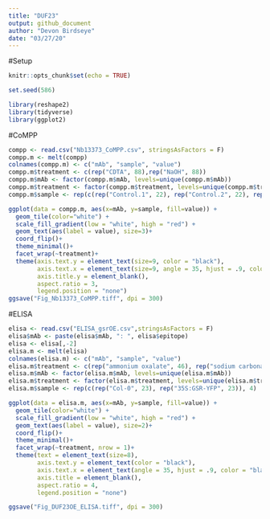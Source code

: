 ```yaml
---
title: "DUF23"
output: github_document
author: "Devon Birdseye"
date: "03/27/20"
---
```

#Setup
```r
knitr::opts_chunk$set(echo = TRUE)
```
```r
set.seed(586)
```
```r
library(reshape2)
library(tidyverse)
library(ggplot2)
```

#CoMPP
```r
compp <- read.csv("Nb13373_CoMPP.csv", stringsAsFactors = F)
compp.m <- melt(compp)
colnames(compp.m) <- c("mAb", "sample", "value")
compp.m$treatment <- c(rep("CDTA", 88),rep("NaOH", 88))
compp.m$mAb <- factor(compp.m$mAb, levels=unique(compp.m$mAb))
compp.m$treatment <- factor(compp.m$treatment, levels=unique(compp.m$treatment))
compp.m$sample <- rep(c(rep("Control.1", 22), rep("Control.2", 22), rep("Nb13373.1",22), rep("Nb13373.2",22)),2)
```

```r
ggplot(data = compp.m, aes(x=mAb, y=sample, fill=value)) +
  geom_tile(color="white") + 
  scale_fill_gradient(low = "white", high = "red") + 
  geom_text(aes(label = value), size=3)+
  coord_flip()+
  theme_minimal()+
  facet_wrap(~treatment)+
  theme(axis.text.y = element_text(size=9, color = "black"),
        axis.text.x = element_text(size=9, angle = 35, hjust = .9, color = "black"),
        axis.title.y = element_blank(),
        aspect.ratio = 3,
        legend.position = "none")
ggsave("Fig_Nb13373_CoMPP.tiff", dpi = 300)
```

#ELISA
```r
elisa <- read.csv("ELISA_gsrOE.csv",stringsAsFactors = F)
elisa$mAb <- paste(elisa$mAb, ": ", elisa$epitope)
elisa <- elisa[,-2]
elisa.m <- melt(elisa)
colnames(elisa.m) <- c("mAb", "sample", "value") 
elisa.m$treatment <- c(rep("ammonium oxalate", 46), rep("sodium carbonate", 46), rep("1M KOH", 46), rep("4M KOH", 46))
elisa.m$mAb <- factor(elisa.m$mAb, levels=unique(elisa.m$mAb))
elisa.m$treatment <- factor(elisa.m$treatment, levels=unique(elisa.m$treatment))
elisa.m$sample <- rep(c(rep("Col-0", 23), rep("35S:GSR-YFP", 23)), 4)
```


```r
ggplot(data = elisa.m, aes(x=mAb, y=sample, fill=value)) +
  geom_tile(color="white") + 
  scale_fill_gradient(low = "white", high = "red") + 
  geom_text(aes(label = value), size=2)+
  coord_flip()+
  theme_minimal()+
  facet_wrap(~treatment, nrow = 1)+
  theme(text = element_text(size=8),
        axis.text.y = element_text(color = "black"),
        axis.text.x = element_text(angle = 35, hjust = .9, color = "black"),
        axis.title = element_blank(),
        aspect.ratio = 4,
        legend.position = "none")

ggsave("Fig_DUF23OE_ELISA.tiff", dpi = 300)
```

